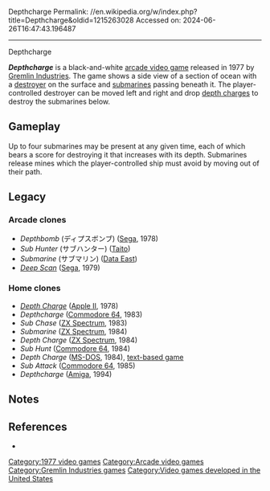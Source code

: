Depthcharge
Permalink: //en.wikipedia.org/w/index.php?title=Depthcharge&oldid=1215263028
Accessed on: 2024-06-26T16:47:43.196487



------
Depthcharge
{{Short description|1977 arcade video game}}
{{for|the anti-submarine weapon|depth charge}}
{{other uses|Depth charge (disambiguation)}}

{{more citations needed|date=January 2017}}
{{Infobox video game
|title          = Depthcharge
|image          = Depthcharge_VICDual_US_flyer.jpg
|caption        =
|developer      = [[Gremlin Industries|Gremlin]]
|publisher      = Gremlin
|platforms      = [[Arcade game|Arcade]]
|released       = September 1977<ref>{{cite web |url=http://www.arcade-history.com/?n=depthcharge&page=detail&id=622 |title = Depthcharge, Arcade Video game by Gremlin Ind, Inc. (1977)}}</ref>
|genre          =
|modes          = Single-player
}}

'''''Depthcharge''''' is a black-and-white [[arcade video game]] released in 1977 by [[Gremlin Industries]]. The game shows a side view of a section of ocean with a [[destroyer]] on the surface and [[submarines]] passing beneath it. The player-controlled destroyer can be moved left and right and drop [[depth charge]]s to destroy the submarines below.

==Gameplay==
Up to four submarines may be present at any given time, each of which bears a score for destroying it that increases with its depth. Submarines release mines which the player-controlled ship must avoid by moving out of their path.

==Legacy==
===Arcade clones===
* ''Depthbomb'' (ディプスボンブ) ([[Sega]], 1978)
* ''Sub Hunter'' (サブハンター) ([[Taito]])
* ''Submarine'' (サブマリン) ([[Data East]])
* ''[[Deep Scan]]'' ([[Sega]], 1979)

===Home clones===
* ''[[Depth Charge (video game)|Depth Charge]]'' ([[Apple II]], 1978)
* ''Depthcharge'' ([[Commodore 64]], 1983)
* ''Sub Chase'' ([[ZX Spectrum]], 1983)
* ''Submarine'' ([[ZX Spectrum]], 1984)
* ''Depth Charge'' ([[ZX Spectrum]], 1984)
* ''Sub Hunt'' ([[Commodore 64]], 1984)
* ''Depth Charge'' ([[MS-DOS]], 1984), [[text-based game]]
* ''Sub Attack'' ([[Commodore 64]], 1985)
* ''Depthcharge'' ([[Amiga]], 1994)

==Notes==
{{reflist}}

==References==
* {{KLOV game|id=7558}}

[[Category:1977 video games]]
[[Category:Arcade video games]]
[[Category:Gremlin Industries games]]
[[Category:Video games developed in the United States]]


{{Arcade-stub}}